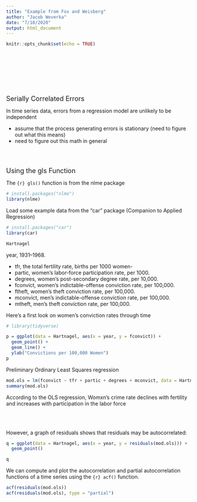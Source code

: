 ```yaml
---
title: "Example from Fox and Weisberg"
author: "Jacob Weverka"
date: "7/10/2020"
output: html_document
---
```


```r
knitr::opts_chunk$set(echo = TRUE)
```
<br/><br/>
<br/><br/>
<br/><br/>


<font size="4"> Serially Correlated Errors </font>

In time series data, errors from a  regression model are unlikely to be independent

  - assume that the process generating errors is stationary (need to figure out what this means)
  - need to figure out this math in general
  
<br/><br/>
  
<font size="4"> Using the gls Function </font>

The ```{r} gls() ``` function is from the nlme package

```r
# install.packages("nlme")
library(nlme)
```

Load some example data from the "car" package (Companion to Applied Regression) 

```r
# install.packages("car")
library(car)

Hartnagel

```


year, 1931–1968.

  - tfr, the total fertility rate, births per 1000 women-
  - partic, women’s labor-force participation rate, per 1000.
  - degrees, women’s post-secondary degree rate, per 10,000.
  - fconvict, women’s indictable-offense conviction rate, per 100,000.
  - ftheft, women’s theft conviction rate, per 100,000.
  - mconvict, men’s indictable-offense conviction rate, per 100,000.
  - mtheft, men’s theft conviction rate, per 100,000.
  

Here's a first look on women's conviction rates through time

```r
# library(tidyverse)

p = ggplot(data = Hartnagel, aes(x = year, y = fconvict)) + 
  geom_point() +
  geom_line() +
  ylab("Convictions per 100,000 Women")
p
```


Preliminary Ordinary Least Squares regression
```r
mod.ols = lm(fconvict ~ tfr + partic + degrees + mconvict, data = Hartnagel)
summary(mod.ols)
```

According to the OLS regression, Womxn's crime rate declines with fertility and increases with participation in the labor force

<br/><br/>

However, a graph of residuals shows that residuals may be autocorrelated:

```r
q = ggplot(data = Hartnagel, aes(x = year, y = residuals(mod.ols))) +
  geom_point()

q
```
We can compute and plot the autocorrelation and partial autocorrelation functions of a time series using the ```{r} acf() ``` function.

```r
acf(residuals(mod.ols))
acf(residuals(mod.ols), type = "partial")
```












